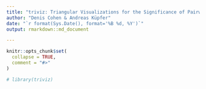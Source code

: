 ```yaml
---
title: "triviz: Triangular Visualizations for the Significance of Pairwise Differences in Multigroup Comparisons"
author: "Denis Cohen & Andreas Küpfer"
date: "`r format(Sys.Date(), format='%B %d, %Y')`"
output: rmarkdown::md_document

---
```


```r
knitr::opts_chunk$set(
  collapse = TRUE,
  comment = "#>"
)
```

```r
# library(triviz)
```
